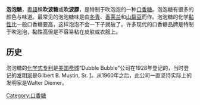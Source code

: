 {{otheruses|subject=零食}}
{{unreferenced|time=2018-10-22T16:48:25+00:00}}
'''泡泡糖'''，[[粵語|粵語]]稱'''吹波糖'''或'''吹波膠'''，是特制于吹泡泡的一种[[口香糖|口香糖]]。泡泡糖有很多的颜色与味道。最常见的泡泡糖味是由[[冬青|冬青]]、[[香荚兰|香荚兰]]和[[山扁豆|山扁豆]]而作。泡泡糖的化学[[黏性|黏性]]比一般口香糖要高，这样泡泡不会一下子就破了。许多现代的口香糖品牌是特制于吹泡泡，黏性高但是不容易粘在皮肤或衣服上。
==历史==
泡泡糖的[[化学式|化学式]][[专利|专利]]是[[美国|美国]][[费城|费城]]“Dubble Bubble”公司在1928年登记的，当时登记的[[发明家|发明家]]是Gilbert B. Mustin, Sr. [http://www.google.com/patents?id=HwJ5AAAAEBAJ]。从1960年之后，此公司一直坚持实际上的发明家是Walter Diemer。

[[Category:口香糖|Category:口香糖]]